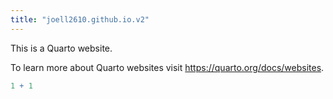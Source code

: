 ```yaml
---
title: "joell2610.github.io.v2"
---
```


This is a Quarto website.

To learn more about Quarto websites visit <https://quarto.org/docs/websites>.

```r
1 + 1
```
